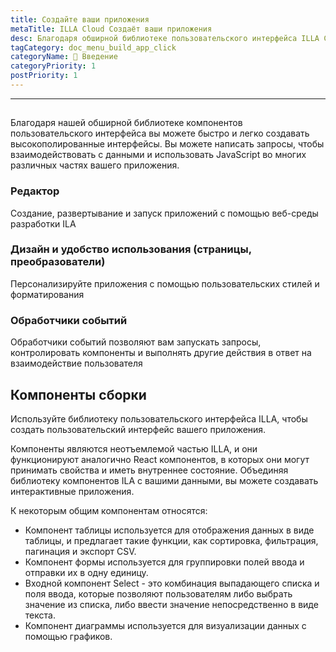 ```yaml
---
title: Создайте ваши приложения
metaTitle: ILLA Cloud Создаёт ваши приложения
desc: Благодаря обширной библиотеке пользовательского интерфейса ILLA Cloud вы можете быстро и легко создавать хорошо отлаженные интерфейсы
tagCategory: doc_menu_build_app_click
categoryName: 👋 Введение
categoryPriority: 1
postPriority: 1
---
```


* * *

## <Heading hidden>Создайте ваши приложения</Heading>

Благодаря нашей обширной библиотеке компонентов пользовательского интерфейса вы можете быстро и легко создавать высокополированные интерфейсы. Вы можете написать запросы, чтобы взаимодействовать с данными и использовать JavaScript во многих различных частях вашего приложения.

### Редактор

Создание, развертывание и запуск приложений с помощью веб-среды разработки ILA

### Дизайн и удобство использования (страницы, преобразователи)

Персонализируйте приложения с помощью пользовательских стилей и форматирования

### Обработчики событий

Обработчики событий позволяют вам запускать запросы, контролировать компоненты и выполнять другие действия в ответ на взаимодействие пользователя

## Компоненты сборки

Используйте библиотеку пользовательского интерфейса ILLA, чтобы создать пользовательский интерфейс вашего приложения.

Компоненты являются неотъемлемой частью ILLA, и они функционируют аналогично React компонентов, в которых они могут принимать свойства и иметь внутреннее состояние. Объединяя библиотеку компонентов ILA с вашими данными, вы можете создавать интерактивные приложения.

К некоторым общим компонентам относятся:

-   Компонент таблицы используется для отображения данных в виде таблицы, и предлагает такие функции, как сортировка, фильтрация, пагинация и экспорт CSV.
-   Компонент формы используется для группировки полей ввода и отправки их в одну единицу.
-   Входной компонент Select - это комбинация выпадающего списка и поля ввода, которые позволяют пользователям либо выбрать значение из списка, либо ввести значение непосредственно в виде текста.
-   Компонент диаграммы используется для визуализации данных с помощью графиков.
